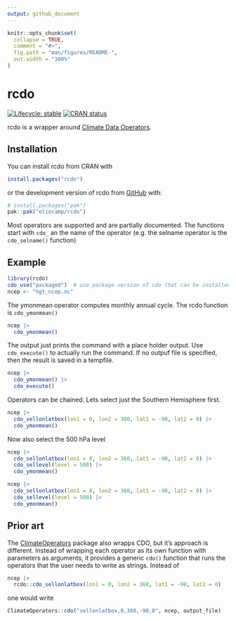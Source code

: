 ```yaml
---
output: github_document
---
```


<!-- README.md is generated from README.Rmd. Please edit that file -->

```r
knitr::opts_chunk$set(
  collapse = TRUE,
  comment = "#>",
  fig.path = "man/figures/README-",
  out.width = "100%"
)
```

# rcdo

<!-- badges: start -->
[![Lifecycle: stable](https://img.shields.io/badge/lifecycle-stable-brightgreen.svg)](https://lifecycle.r-lib.org/articles/stages.html#stable)
[![CRAN status](https://www.r-pkg.org/badges/version/rcdo)](https://CRAN.R-project.org/package=rcdo)
<!-- badges: end -->

rcdo is a wrapper around [Climate Data Operators](https://code.mpimet.mpg.de/projects/cdo). 

## Installation

You can install rcdo from CRAN with 

```r
install.packages("rcdo")
```

or the development version of rcdo from [GitHub](https://github.com/) with:

``` r
# install.packages("pak")
pak::pak("eliocamp/rcdo")
```

Most operators are supported and are partially documented. 
The functions start with `cdo_` an the name of the operator (e.g. the selname operator is the `cdo_selname()` function)

## Example



```r
library(rcdo)
cdo_use("packaged")  # use package version of cdo that can be installed with `cdo_install()`. 
ncep <- "hgt_ncep.nc"
```

The ymonmean operator computes monthly annual cycle. 
The rcdo function is `cdo_ymonmean()`

```r
ncep |> 
  cdo_ymonmean() 
```

The output just prints the command with a place holder output. 
Use `cdo_execute()` to actually run the command. 
If no outpuf file is specified, then the result is saved in a tempfile. 

```r
ncep |> 
  cdo_ymonmean() |> 
  cdo_execute()
```

Operators can be chained. 
Lets select just the Southern Hemisphere first.

```r
ncep |> 
  cdo_sellonlatbox(lon1 = 0, lon2 = 360, lat1 = -90, lat2 = 0) |> 
  cdo_ymonmean() 
```

Now also select the 500 hPa level 

```r
ncep |> 
  cdo_sellonlatbox(lon1 = 0, lon2 = 360, lat1 = -90, lat2 = 0) |> 
  cdo_sellevel(level = 500) |> 
  cdo_ymonmean() 
```


```r
ncep |> 
  cdo_sellonlatbox(lon1 = 0, lon2 = 360, lat1 = -90, lat2 = 0) |> 
  cdo_sellevel(level = 500) |> 
  cdo_ymonmean() 
```

## Prior art

The [ClimateOperators](https://github.com/markpayneatwork/ClimateOperators) package also wrapps CDO, but it's approach is different. 
Instead of wrapping each operator as its own function with parameters as arguments, it provides a generic `cdo()` function that runs the operators that the user needs to write as strings. 
Instead of 

```r
ncep |> 
  rcdo::cdo_sellonlatbox(lon1 = 0, lon2 = 360, lat1 = -90, lat2 = 0) 
```

one would write 
 
```r
ClimateOperators::cdo("sellonlatbox,0,360,-90,0", ncep, output_file)
```
